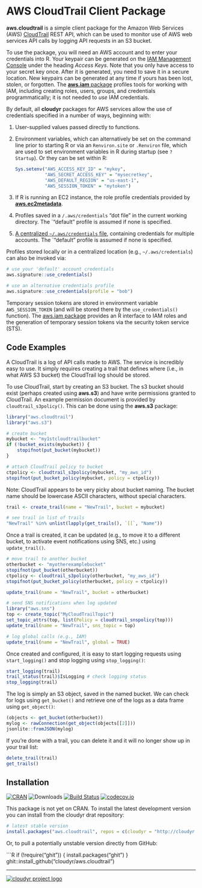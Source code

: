 # AWS CloudTrail Client Package

**aws.cloudtrail** is a simple client package for the Amazon Web Services (AWS) [CloudTrail](http://aws.amazon.com/awscloudtrail/) REST API, which can be used to monitor use of AWS web services API calls by logging API requests in an S3 bucket.

To use the package, you will need an AWS account and to enter your credentials into R. Your keypair can be generated on the [IAM Management Console](https://aws.amazon.com/) under the heading *Access Keys*. Note that you only have access to your secret key once. After it is generated, you need to save it in a secure location. New keypairs can be generated at any time if yours has been lost, stolen, or forgotten. The [**aws.iam** package](https://github.com/cloudyr/aws.iam) profiles tools for working with IAM, including creating roles, users, groups, and credentials programmatically; it is not needed to *use* IAM credentials.

By default, all **cloudyr** packages for AWS services allow the use of credentials specified in a number of ways, beginning with:

 1. User-supplied values passed directly to functions.
 2. Environment variables, which can alternatively be set on the command line prior to starting R or via an `Renviron.site` or `.Renviron` file, which are used to set environment variables in R during startup (see `? Startup`). Or they can be set within R:
 
    ```R
    Sys.setenv("AWS_ACCESS_KEY_ID" = "mykey",
               "AWS_SECRET_ACCESS_KEY" = "mysecretkey",
               "AWS_DEFAULT_REGION" = "us-east-1",
               "AWS_SESSION_TOKEN" = "mytoken")
    ```
 3. If R is running an EC2 instance, the role profile credentials provided by [**aws.ec2metadata**](https://cran.r-project.org/package=aws.ec2metadata).
 4. Profiles saved in a `/.aws/credentials` "dot file" in the current working directory. The `"default" profile is assumed if none is specified.
 5. [A centralized `~/.aws/credentials` file](https://blogs.aws.amazon.com/security/post/Tx3D6U6WSFGOK2H/A-New-and-Standardized-Way-to-Manage-Credentials-in-the-AWS-SDKs), containing credentials for multiple accounts. The `"default" profile is assumed if none is specified.

Profiles stored locally or in a centralized location (e.g., `~/.aws/credentials`) can also be invoked via:

```R
# use your 'default' account credentials
aws.signature::use_credentials()

# use an alternative credentials profile
aws.signature::use_credentials(profile = "bob")
```

Temporary session tokens are stored in environment variable `AWS_SESSION_TOKEN` (and will be stored there by the `use_credentials()` function). The [aws.iam package](https://github.com/cloudyr/aws.iam/) provides an R interface to IAM roles and the generation of temporary session tokens via the security token service (STS).

## Code Examples

A CloudTrail is a log of API calls made to AWS. The service is incredibly easy to use. It simply requires creating a trail that defines where (i.e., in what AWS S3 bucket) the CloudTrail log should be stored.

To use CloudTrail, start by creating an S3 bucket. The s3 bucket should exist (perhaps created using **aws.s3**) and have write permissions granted to CloudTrail. An example permission document is provided by `cloudtrail_s3policy()`. This can be done using the **aws.s3** package:

```R
library("aws.cloudtrail")
library("aws.s3")

# create bucket
mybucket <- "my1stcloudtrailbucket"
if (!bucket_exists(mybucket)) {
    stopifnot(put_bucket(mybucket))
}

# attach CloudTrail policy to bucket
ctpolicy <- cloudtrail_s3policy(mybucket, "my_aws_id")
stopifnot(put_bucket_policy(mybucket, policy = ctpolicy))
```

Note: CloudTrail appears to be very picky about bucket naming. The bucket name should be lowercase ASCII characters, without special characters.

```R
trail <- create_trail(name = "NewTrail", bucket = mybucket)

# see trail in list of trails
"NewTrail" %in% unlist(lapply(get_trails(), `[[`, "Name"))
```

Once a trail is created, it can be updated (e.g., to move it to a different bucket, to activate event notifications using SNS, etc.) using `update_trail()`.

```R
# move trail to another bucket
otherbucket <- "myotherexamplebucket"
stopifnot(put_bucket(otherbucket))
ctpolicy <- cloudtrail_s3policy(otherbucket, "my_aws_id")
stopifnot(put_bucket_policy(otherbucket, policy = ctpolicy))

update_trail(name = "NewTrail", bucket = otherbucket)

# send SNS notifications when log updated
library("aws.sns")
top <- create_topic("MyCloudTrailTopic")
set_topic_attrs(top, list(Policy = cloudtrail_snspolicy(top)))
update_trail(name = "NewTrail", sns_topic = top)

# log global calls (e.g., IAM)
update_trail(name = "NewTrail", global = TRUE)
```

Once created and configured, it is easy to start logging requests using `start_logging()` and stop logging using `stop_logging()`:

```R
start_logging(trail)
trail_status(trail)$IsLogging # check logging status
stop_logging(trail)
```

The log is simply an S3 object, saved in the named bucket. We can check for logs using `get_bucket()` and retrieve one of the logs as a data frame using `get_object()`:

```R
(objects <- get_bucket(otherbucket))
mylog <- rawConnection(get_object(objects[[2]]))
jsonlite::fromJSON(mylog)
```

If you're done with a trail, you can delete it and it will no longer show up in your trail list:

```R
delete_trail(trail)
get_trails()
```


## Installation ##

[![CRAN](https://www.r-pkg.org/badges/version/aws.cloudtrail)](https://cran.r-project.org/package=aws.cloudtrail)
![Downloads](https://cranlogs.r-pkg.org/badges/aws.cloudtrail)
[![Build Status](https://travis-ci.org/cloudyr/aws.cloudtrail.png?branch=master)](https://travis-ci.org/cloudyr/aws.cloudtrail)
[![codecov.io](https://codecov.io/github/cloudyr/aws.cloudtrail/coverage.svg?branch=master)](https://codecov.io/github/cloudyr/aws.cloudtrail?branch=master)

This package is not yet on CRAN. To install the latest development version you can install from the cloudyr drat repository:

```R
# latest stable version
install.packages("aws.cloudtrail", repos = c(cloudyr = "http://cloudyr.github.io/drat", getOption("repos")))
```

Or, to pull a potentially unstable version directly from GitHub:

```R
if (!require("ghit")) {
    install.packages("ghit")
}
ghit::install_github("cloudyr/aws.cloudtrail")

---
[![cloudyr project logo](http://i.imgur.com/JHS98Y7.png)](https://github.com/cloudyr)
